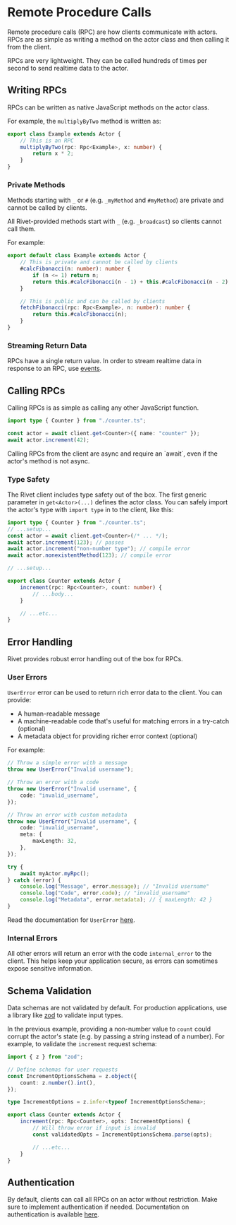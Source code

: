 # Remote Procedure Calls

Remote procedure calls (RPC) are how clients communicate with actors. RPCs are as simple as writing a method on the actor class and then calling it from the client.

<Tip title="Performance">
	RPCs are very lightweight. They can be called hundreds of times per second to send realtime data to the
	actor.
</Tip>

## Writing RPCs

RPCs can be written as native JavaScript methods on the actor class.

For example, the `multiplyByTwo` method is written as:

```typescript
export class Example extends Actor {
	// This is an RPC
	multiplyByTwo(rpc: Rpc<Example>, x: number) {
		return x * 2;
	}
}
```

### Private Methods

Methods starting with `_` or `#` (e.g. `_myMethod` and `#myMethod`) are private and cannot be called by clients.

All Rivet-provided methods start with `_` (e.g. `_broadcast`) so clients cannot call them.

For example:

```typescript
export default class Example extends Actor {
	// This is private and cannot be called by clients
	#calcFibonacci(n: number): number {
		if (n <= 1) return n;
		return this.#calcFibonacci(n - 1) + this.#calcFibonacci(n - 2);
	}

	// This is public and can be called by clients
	fetchFibonacci(rpc: Rpc<Example>, n: number): number {
		return this.#calcFibonacci(n);
	}
}
```

### Streaming Return Data

RPCs have a single return value. In order to stream realtime data in response to an RPC, use [events](/docs/events).

## Calling RPCs

Calling RPCs is as simple as calling any other JavaScript function.

```typescript
import type { Counter } from "./counter.ts";

const actor = await client.get<Counter>({ name: "counter" });
await actor.increment(42);
```

<Note>
	Calling RPCs from the client are async and require an `await`, even if the actor's method is not async.
</Note>

### Type Safety

The Rivet client includes type safety out of the box. The first generic parameter in `get<Actor>(...)` defines the actor class. You can safely import the actor's type with `import type` in to the client, like this:

<CodeGroup>

```typescript {{ "title": "client.ts" }}
import type { Counter } from "./counter.ts";
// ...setup...
const actor = await client.get<Counter>(/* ... */);
await actor.increment(123); // passes
await actor.increment("non-number type"); // compile error
await actor.nonexistentMethod(123); // compile error
```

```typescript {{ "title": "actor.ts" }}
// ...setup...

export class Counter extends Actor {
	increment(rpc: Rpc<Counter>, count: number) {
		// ...body...
	}

	// ...etc...
}
```

</CodeGroup>

## Error Handling

Rivet provides robust error handling out of the box for RPCs.

### User Errors

`UserError` error can be used to return rich error data to the client. You can provide:

-   A human-readable message
-   A machine-readable code that's useful for matching errors in a try-catch (optional)
-   A metadata object for providing richer error context (optional)

For example:

<CodeGroup>

```typescript {{ "title": "actor.ts" }}
// Throw a simple error with a message
throw new UserError("Invalid username");

// Throw an error with a code
throw new UserError("Invalid username", {
	code: "invalid_username",
});

// Throw an error with custom metadata
throw new UserError("Invalid username", {
	code: "invalid_username",
	meta: {
		maxLength: 32,
	},
});
```

```typescript {{ "title": "client.ts" }}
try {
	await myActor.myRpc();
} catch (error) {
	console.log("Message", error.message); // "Invalid username"
	console.log("Code", error.code); // "invalid_username"
	console.log("Metadata", error.metadata); // { maxLength; 42 }
}
```

</CodeGroup>

Read the documentation for `UserError` [here](https://jsr.io/@rivet-gg/actor/doc/~/UserError).

### Internal Errors

All other errors will return an error with the code `internal_error` to the client. This helps keep your application secure, as errors can sometimes expose sensitive information.

## Schema Validation

Data schemas are not validated by default. For production applications, use a library like [zod](https://zod.dev/) to validate input types.

In the previous example, providing a non-number value to `count` could corrupt the actor's state (e.g. by passing a string instead of a number). For example, to validate the `increment` request schema:

```typescript
import { z } from "zod";

// Define schemas for user requests
const IncrementOptionsSchema = z.object({
	count: z.number().int(),
});

type IncrementOptions = z.infer<typeof IncrementOptionsSchema>;

export class Counter extends Actor {
	increment(rpc: Rpc<Counter>, opts: IncrementOptions) {
		// Will throw error if input is invalid
		const validatedOpts = IncrementOptionsSchema.parse(opts);

		// ...etc...
	}
}
```

## Authentication

By default, clients can call all RPCs on an actor without restriction. Make sure to implement authentication if needed. Documentation on authentication is available [here](/docs/authentication).
